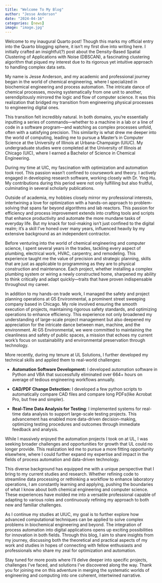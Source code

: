 ```yaml
---
title: "Welcome To My Blog"
author: "Jesse Anderson"
date: "2024-04-16"
categories: [news]
image: "image.jpg"
---
```


Welcome to my inaugural Quarto post! Though this marks my official entry into the Quarto blogging sphere, it isn’t my first dive into writing here. I initially crafted an insightful(?) post about the Density-Based Spatial Clustering of Applications with Noise (DBSCAN), a fascinating clustering algorithm that piqued my interest due to its rigorous yet intuitive approach to handling complex data sets.

My name is Jesse Anderson, and my academic and professional journey began in the world of chemical engineering, where I specialized in biochemical engineering and process automation. The intricate dance of chemical processes, moving systematically from one unit to another, serendipitously mirrored the logic and flow of computer science. It was this realization that bridged my transition from engineering physical processes to engineering digital ones.

This transition felt incredibly natural. In both domains, you’re essentially inputting a series of commands—whether to a machine in a lab or a line of code in a software program—and watching as complex processes unfold, often with a satisfying precision. This similarity is what drew me deeper into the world of computing, leading me to pursue a Master’s in Computer Science at the University of Illinois at Urbana-Champaign (UIUC). My undergraduate studies were completed at the University of Illinois at Chicago (UIC), where I earned a Bachelor of Science in Chemical Engineering.

During my time at UIC, my fascination with optimization and automation took root. This passion wasn’t confined to coursework and theory. I actively engaged in developing research software, working closely with Dr. Ying Hu. My contributions during this period were not only fulfilling but also fruitful, culminating in several scholarly publications.

Outside of academia, my hobbies closely mirror my professional interests, intertwining a love for optimization with a hands-on approach to problem-solving that spans far beyond algorithms and lab reactors. This passion for efficiency and process improvement extends into crafting tools and scripts that enhance productivity and automate the more mundane tasks of everyday life. But my knack for tool-making isn't just confined to the digital realm; it's a skill I've honed over many years, influenced heavily by my extensive background as an independent contractor.

Before venturing into the world of chemical engineering and computer science, I spent several years in the trades, tackling every aspect of plumbing, electrical work, HVAC, carpentry, and remodeling. This experience taught me the value of precision and strategic planning, skills that are just as applicable to programming as they are to physical construction and maintenance. Each project, whether installing a complex plumbing system or wiring a newly constructed home, sharpened my ability to think critically and adapt quickly—traits that have proven indispensable throughout my career.

In addition to my hands-on trade work, I managed the safety and project planning operations at G5 Environmental, a prominent street sweeping company based in Chicago. My role involved ensuring the smooth execution of projects, maintaining rigorous safety standards, and optimizing operations to enhance efficiency. This experience not only broadened my understanding of large-scale project management but also deepened my appreciation for the intricate dance between man, machine, and the environment. At G5 Environmental, we were committed to maintaining the cleanliness and safety of public spaces, a mission that echoes my current work's focus on sustainability and environmental preservation through technology.

More recently, during my tenure at UL Solutions, I further developed my technical skills and applied them to real-world challenges:

-   **Automation Software Development:** I developed automation software in Python and VBA that successfully eliminated over 664+ hours on average of tedious engineering workflows annually.

-   **CAD/PDF Change Detection:** I developed a few python scripts to automatically compare CAD files and compare long PDFs(like Acrobat Pro, but free and simpler).

-   **Real-Time Data Analysis for Testing**: I implemented systems for real-time data analysis to support large-scale testing projects. This advancement has enabled more data-driven decision-making, optimizing testing procedures and outcomes through immediate feedback and analysis.

While I massively enjoyed the automation projects I took on at UL, I was seeking broader challenges and opportunities for growth that UL could no longer provide. This realization led me to pursue a more fitting opportunity elsewhere, where I could further expand my expertise and impact in the fields of process automation and data-driven technology.

This diverse background has equipped me with a unique perspective that I bring to my current studies and research. Whether refining code to streamline data processing or rethinking a workflow to enhance laboratory operations, I am constantly learning and applying, pushing the boundaries of what I know about both chemical engineering and computer science. These experiences have molded me into a versatile professional capable of adapting to various roles and continuously refining my approach to both new and familiar challenges.

As I continue my studies at UIUC, my goal is to further explore how advanced computational techniques can be applied to solve complex problems in biochemical engineering and beyond. The integration of process automation into digital applications opens up exciting possibilities for innovation in both fields. Through this blog, I aim to share insights from my journey, discussing both the theoretical and practical aspects of my work and studies in hopes of connecting with fellow enthusiasts and professionals who share my zeal for optimization and automation.

Stay tuned for more posts where I'll delve deeper into specific projects, challenges I’ve faced, and solutions I’ve discovered along the way. Thank you for joining me on this adventure in merging the systematic worlds of engineering and computing into one coherent, intertwined narrative.